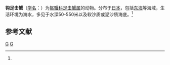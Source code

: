 {{Speciesbox
| taxon = Podocatactes hamifer
| binomial_authority = (Ortmann, 1893)<ref name='id11619'>{{cite web| url =http://www.bioinfo.cn/db05/BjdwSpecies.php?action=view&id=11619| title =钩足击蟹| work =《中国动物物种编目数据库》| publisher =中国科学院微生物研究所| author =中国科学院动物研究所| accessdate =2009-04-28| deadurl =yes| archiveurl =https://web.archive.org/web/20160305085453/http://www.bioinfo.cn/db05/BjdwSpecies.php?action=view&id=11619| archivedate =2016-03-05}}</ref>
}}

'''钩足击蟹'''（[[学名|学名]]：{{lang|la|''Podocatactes hamifer''}}）为[[盔蟹科|盔蟹科]][[足击蟹属|足击蟹属]]的动物。分布于[[日本|日本]]，包括[[东海|东海]]等海域，生活环境为海水，多见于水深50-550米以及软沙质或泥沙质海底。<ref name='id11619'/>

== 参考文献 ==
{{reflist}}

{{螃蟹小作品}}

{{Taxonbar}}
[[Category:1893年描述的动物|G]]
[[Category:足击蟹属|G]]